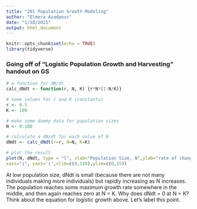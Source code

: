 ```yaml
---
title: "201 Population Growth Modeling"
author: "Elmera Azadpour"
date: "1/10/2021"
output: html_document
---
```


```r
knitr::opts_chunk$set(echo = TRUE)
library(tidyverse)
```

### Going off of "Logistic Population Growth and Harvesting" handout on GS
```r
# a function for dN/dt
calc_dNdt <- function(r, N, K) {r*N*(1-N/K)}  

# some values for r and K (constants)
r <- 0.5
K <- 100

# make some dummy data for population sizes
N <- 0:100

# calculate a dN/dt for each value of N
dNdt <- calc_dNdt(r=r, N=N, K=K)

# plot the result
plot(N, dNdt, type = "l", xlab="Population Size, N",ylab="rate of change, dN/dt",
xaxs="i", yaxs='i',xlim=c(0,110),ylim=c(0,15))
```

At low population size, dNdt is small (because there are not many
individuals making more individuals) but rapidly increasing as N increases. The population reaches some maximum growth rate somewhere in the middle, and then again reaches zero at N = K. Why does dNdt = 0 at N = K? Think about the equation for logistic growth above. Let’s label this point.